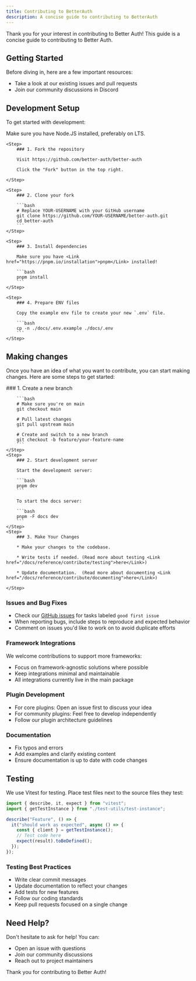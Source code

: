 ```yaml
---
title: Contributing to BetterAuth
description: A concise guide to contributing to BetterAuth
---
```


Thank you for your interest in contributing to Better Auth! This guide is a concise guide to contributing to Better Auth.

## Getting Started

Before diving in, here are a few important resources:

- Take a look at our existing <Link href="https://github.com/better-auth/better-auth/issues">issues</Link> and <Link href="https://github.com/better-auth/better-auth/pulls">pull requests</Link>
- Join our community discussions in <Link href="https://discord.gg/better-auth">Discord</Link>

## Development Setup

To get started with development:

<Callout type="warn">
  Make sure you have <Link href="https://nodejs.org/en/download">Node.JS</Link> installed,
  preferably on LTS.
</Callout>

<Steps>

    <Step>
        ### 1. Fork the repository

        Visit https://github.com/better-auth/better-auth

        Click the "Fork" button in the top right.

    </Step>

    <Step>
        ### 2. Clone your fork

        ```bash
        # Replace YOUR-USERNAME with your GitHub username
        git clone https://github.com/YOUR-USERNAME/better-auth.git
        cd better-auth
        ```
    </Step>

    <Step>
        ### 3. Install dependencies

        Make sure you have <Link href="https://pnpm.io/installation">pnpm</Link> installed!

        ```bash
        pnpm install
        ```
    </Step>

    <Step>
        ### 4. Prepare ENV files

        Copy the example env file to create your new `.env` file.

        ```bash
        cp -n ./docs/.env.example ./docs/.env
        ```
    </Step>

</Steps>

## Making changes

Once you have an idea of what you want to contribute, you can start making changes. Here are some steps to get started:

<Steps>
    <Step>
        ### 1. Create a new branch

        ```bash
        # Make sure you're on main
        git checkout main

        # Pull latest changes
        git pull upstream main

        # Create and switch to a new branch
        git checkout -b feature/your-feature-name
        ```
    </Step>
    <Step>
        ### 2. Start development server

        Start the development server:

        ```bash
        pnpm dev
        ```

        To start the docs server:

        ```bash
        pnpm -F docs dev
        ```
    </Step>
    <Step>
        ### 3. Make Your Changes

        * Make your changes to the codebase.

        * Write tests if needed. (Read more about testing <Link href="/docs/reference/contribute/testing">here</Link>)

        * Update documentation.  (Read more about documenting <Link href="/docs/reference/contribute/documenting">here</Link>)

    </Step>

</Steps>

### Issues and Bug Fixes

- Check our [GitHub issues](https://github.com/better-auth/better-auth/issues) for tasks labeled `good first issue`
- When reporting bugs, include steps to reproduce and expected behavior
- Comment on issues you'd like to work on to avoid duplicate efforts

### Framework Integrations

We welcome contributions to support more frameworks:

- Focus on framework-agnostic solutions where possible
- Keep integrations minimal and maintainable
- All integrations currently live in the main package

### Plugin Development

- For core plugins: Open an issue first to discuss your idea
- For community plugins: Feel free to develop independently
- Follow our plugin architecture guidelines

### Documentation

- Fix typos and errors
- Add examples and clarify existing content
- Ensure documentation is up to date with code changes

## Testing

We use Vitest for testing. Place test files next to the source files they test:

```ts
import { describe, it, expect } from "vitest";
import { getTestInstance } from "./test-utils/test-instance";

describe("Feature", () => {
  it("should work as expected", async () => {
    const { client } = getTestInstance();
    // Test code here
    expect(result).toBeDefined();
  });
});
```

### Testing Best Practices

- Write clear commit messages
- Update documentation to reflect your changes
- Add tests for new features
- Follow our coding standards
- Keep pull requests focused on a single change

## Need Help?

Don't hesitate to ask for help! You can:

- Open an <Link href="https://github.com/better-auth/better-auth/issues">issue</Link> with questions
- Join our <Link href="https://discord.gg/better-auth">community discussions</Link>
- Reach out to project maintainers

Thank you for contributing to Better Auth!
